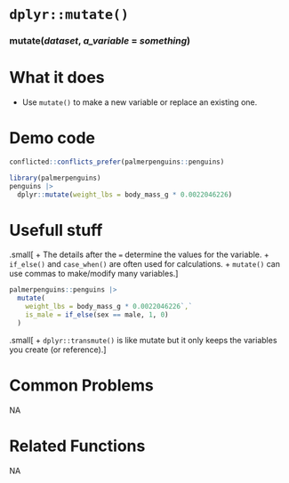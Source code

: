 # [`dplyr::mutate()`]{.blue}
 
 
### [mutate]{.blue}(*dataset*, *a_variable* = *something*){.center} 
 
# What it does 


+ Use [`mutate()`]{.blue} to make a new variable or replace an existing one.
  
 
# Demo code 

```r
conflicted::conflicts_prefer(palmerpenguins::penguins)
```
```r
library(palmerpenguins)
penguins |>
  dplyr::mutate(weight_lbs = body_mass_g * 0.0022046226)
```
  
 
# Usefull stuff 

.small[
+ The details after the `=` determine the values for the variable.
  + [`if_else()`]{.blue} and [`case_when()`]{.blue} are often used for calculations.
+ [`mutate()`]{.blue} can use commas to make/modify many variables.
]
```r
palmerpenguins::penguins |> 
  mutate(
    weight_lbs = body_mass_g * 0.0022046226`,`
    is_male = if_else(sex == male, 1, 0)
  )
```
.small[
+ [`dplyr::transmute()`]{.blue} is like mutate but it only keeps the variables you create (or reference).
]
  
 
# Common Problems 
NA  
 
# Related Functions 
NA  
